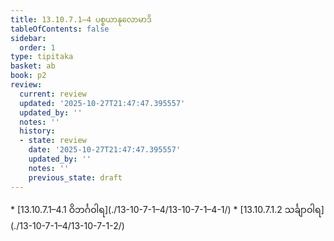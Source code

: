 ```yaml
---
title: 13.10.7.1–4 ပစ္စယာနုလောမာဒိ
tableOfContents: false
sidebar:
  order: 1
type: tipitaka
basket: ab
book: p2
review:
  current: review
  updated: '2025-10-27T21:47:47.395557'
  updated_by: ''
  notes: ''
  history:
  - state: review
    date: '2025-10-27T21:47:47.395557'
    updated_by: ''
    notes: ''
    previous_state: draft
---
```



<ReviewStatus review={frontmatter.review} showDetails={true} />

<HypothesisAnnotation frontmatter={frontmatter} />

<DynamicBreadcrumb />



<TableOfContents book="p2" section="13.10.7.1">
* [13.10.7.1–4.1 ဝိဘင်္ဂဝါရ](./13-10-7-1–4/13-10-7-1–4-1/)
* [13.10.7.1.2 သင်္ချာဝါရ](./13-10-7-1–4/13-10-7-1-2/)
</TableOfContents>